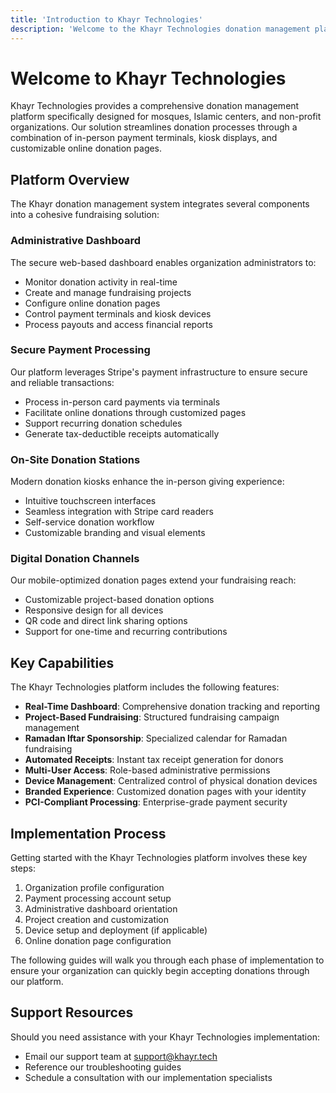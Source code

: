 ```yaml
---
title: 'Introduction to Khayr Technologies'
description: 'Welcome to the Khayr Technologies donation management platform'
---
```


# Welcome to Khayr Technologies

Khayr Technologies provides a comprehensive donation management platform specifically designed for mosques, Islamic centers, and non-profit organizations. Our solution streamlines donation processes through a combination of in-person payment terminals, kiosk displays, and customizable online donation pages.

## Platform Overview

The Khayr donation management system integrates several components into a cohesive fundraising solution:

### Administrative Dashboard

The secure web-based dashboard enables organization administrators to:

- Monitor donation activity in real-time
- Create and manage fundraising projects
- Configure online donation pages
- Control payment terminals and kiosk devices
- Process payouts and access financial reports

### Secure Payment Processing

Our platform leverages Stripe's payment infrastructure to ensure secure and reliable transactions:

- Process in-person card payments via terminals
- Facilitate online donations through customized pages
- Support recurring donation schedules
- Generate tax-deductible receipts automatically

### On-Site Donation Stations

Modern donation kiosks enhance the in-person giving experience:

- Intuitive touchscreen interfaces
- Seamless integration with Stripe card readers
- Self-service donation workflow
- Customizable branding and visual elements

### Digital Donation Channels

Our mobile-optimized donation pages extend your fundraising reach:

- Customizable project-based donation options
- Responsive design for all devices
- QR code and direct link sharing options
- Support for one-time and recurring contributions

## Key Capabilities

The Khayr Technologies platform includes the following features:

- **Real-Time Dashboard**: Comprehensive donation tracking and reporting
- **Project-Based Fundraising**: Structured fundraising campaign management
- **Ramadan Iftar Sponsorship**: Specialized calendar for Ramadan fundraising
- **Automated Receipts**: Instant tax receipt generation for donors
- **Multi-User Access**: Role-based administrative permissions
- **Device Management**: Centralized control of physical donation devices
- **Branded Experience**: Customized donation pages with your identity
- **PCI-Compliant Processing**: Enterprise-grade payment security

## Implementation Process

Getting started with the Khayr Technologies platform involves these key steps:

1. Organization profile configuration
2. Payment processing account setup
3. Administrative dashboard orientation
4. Project creation and customization
5. Device setup and deployment (if applicable)
6. Online donation page configuration

The following guides will walk you through each phase of implementation to ensure your organization can quickly begin accepting donations through our platform.

## Support Resources

Should you need assistance with your Khayr Technologies implementation:

- Email our support team at [support@khayr.tech](mailto:support@khayr.tech)
- Reference our troubleshooting guides
- Schedule a consultation with our implementation specialists